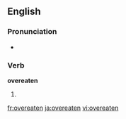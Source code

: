 ==English==

===Pronunciation===
*{{IPA|/'ovəɻitən/}}

===Verb===
'''overeaten'''

# {{past participle of|[[overeat]]}}

[[fr:overeaten]]
[[ja:overeaten]]
[[vi:overeaten]]